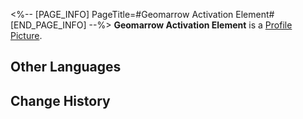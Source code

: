 <%-- [PAGE_INFO]
PageTitle=#Geomarrow Activation Element#
[END_PAGE_INFO] --%>
{{Item Infobox
|id          = 140206
|image       = Item Geomarrow Activation Element.png
|type        = Mission Item
|invCategory = Missions
|rarity      = 3
|effect      = 
|description = A universal component in Belobog used to activate Geomarrow conduits.
}}
{{Description|''"Bro, you need to ask the real smart people. No one knows how to fix a machine better than Marev."''}}
'''Geomarrow Activation Element''' is a [[Profile Picture]].

==Other Languages==
{{Other Languages
|en   = Geomarrow Activation Element
|zhs  = 地髓激活元件
|zht  = 地髓啟動元件
|ja   = 地髄活性化部品
|ko   = 지오매로우 활성화 부품
|es   = Elemento de activación de geomédula
|fr   = Élément d'activation de géomoelle
|ru   = Активатор геосущности
|th   = ชิ้นส่วนกระตุ้นการทำงานของ Geomarrow
|vi   = Thiết Bị Kích Hoạt Tủy Ngầm
|de   = Aktivierungselement für Geomark
|id   = Komponen Standar Pengaktif Geomarrow
|pt   = Elemento de Ativação de Geoessência
}}

==Change History==
{{Change History|1.3}}